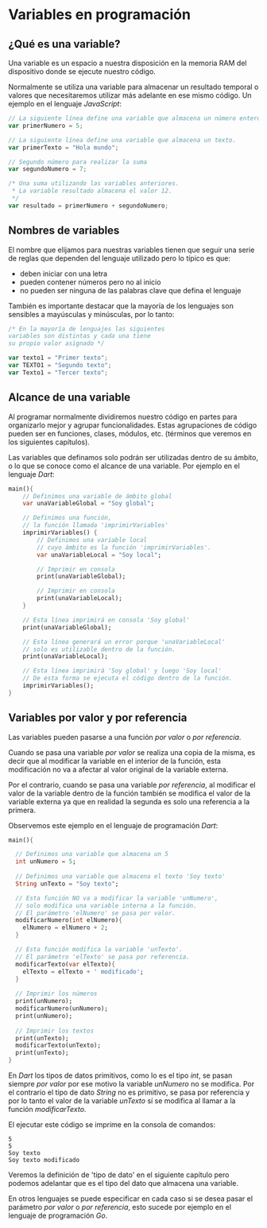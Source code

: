 # Variables en programación

## ¿Qué es una variable?

Una variable es un espacio a nuestra disposición en la memoria RAM del dispositivo donde se ejecute nuestro código.

Normalmente se utiliza una variable para almacenar un resultado temporal o valores que necesitaremos utilizar más adelante en ese mismo código. Un ejemplo en el lenguaje *JavaScript*:

```javascript filename="JavaScript"
// La siguiente línea define una variable que almacena un número entero.
var primerNumero = 5;

// La siguiente línea define una variable que almacena un texto.
var primerTexto = "Hola mundo";

// Segundo número para realizar la suma
var segundoNumero = 7;

/* Una suma utilizando las variables anteriores.
 * La variable resultado almacena el valor 12.
 */
var resultado = primerNumero + segundoNumero;
```

## Nombres de variables

El nombre que elijamos para nuestras variables tienen que seguir una serie de reglas que dependen del lenguaje utilizado pero lo típico es que:

- deben iniciar con una letra
- pueden contener números pero no al inicio
- no pueden ser ninguna de las palabras clave que defina el lenguaje

También es importante destacar que la mayoría de los lenguajes son sensibles a mayúsculas y minúsculas, por lo tanto:

```javascript filename="JavaScript"
/* En la mayoría de lenguajes las siguientes
variables son distintas y cada una tiene
su propio valor asignado */

var texto1 = "Primer texto";
var TEXTO1 = "Segundo texto";
var Texto1 = "Tercer texto";
```

## Alcance de una variable

Al programar normalmente dividiremos nuestro código en partes para organizarlo mejor y agrupar funcionalidades. Estas agrupaciones de código pueden ser en funciones, clases, módulos, etc. (términos que veremos en los siguientes capítulos).

Las variables que definamos solo podrán ser utilizadas dentro de su ámbito, o lo que se conoce como el alcance de una variable. Por ejemplo en el lenguaje *Dart*:

```dart filename="Dart"
main(){
    // Definimos una variable de ámbito global
    var unaVariableGlobal = "Soy global";

    // Definimos una función,
    // la función llamada 'imprimirVariables'
    imprimirVariables() {
        // Definimos una variable local
        // cuyo ámbito es la función 'imprimirVariables'.
        var unaVariableLocal = "Soy local";

        // Imprimir en consola
        print(unaVariableGlobal);

        // Imprimir en consola
        print(unaVariableLocal);
    }

    // Esta línea imprimirá en consola 'Soy global'
    print(unaVariableGlobal);

    // Esta línea generará un error porque 'unaVariableLocal'
    // solo es utilizable dentro de la función.
    print(unaVariableLocal);

    // Esta línea imprimirá 'Soy global' y luego 'Soy local'
    // De esta forma se ejecuta el código dentro de la función.
    imprimirVariables();
}
```

## Variables por valor y por referencia

Las variables pueden pasarse a una función *por valor* o *por referencia*.

Cuando se pasa una variable *por valor* se realiza una copia de la misma, es decir que al modificar la variable en el interior de la función, esta modificación no va a afectar al valor original de la variable externa.

Por el contrario, cuando se pasa una variable *por referencia*, al modificar el valor de la variable dentro de la función también se modifica el valor de la variable externa ya que en realidad la segunda es solo una referencia a la primera.

Observemos este ejemplo en el lenguaje de programación *Dart*:

```dart filename="Dart"
main(){

  // Definimos una variable que almacena un 5
  int unNumero = 5;
  
  // Definimos una variable que almacena el texto 'Soy texto'
  String unTexto = "Soy texto";

  // Esta función NO va a modificar la variable 'unNumero',
  // solo modifica una variable interna a la función.
  // El parámetro 'elNumero' se pasa por valor.
  modificarNumero(int elNumero){
    elNumero = elNumero + 2;
  }

  // Esta función modifica la variable 'unTexto'.
  // El parámetro 'elTexto' se pasa por referencia.
  modificarTexto(var elTexto){
    elTexto = elTexto + ' modificado';
  }
  
  // Imprimir los números
  print(unNumero);
  modificarNumero(unNumero);
  print(unNumero);
  
  // Imprimir los textos
  print(unTexto);
  modificarTexto(unTexto);
  print(unTexto);
}
```

En *Dart* los tipos de datos primitivos, como lo es el tipo *int*, se pasan siempre *por valor* por ese motivo la variable *unNumero* no se modifica. Por el contrario el tipo de dato *String* no es primitivo, se pasa por referencia y por lo tanto el valor de la variable *unTexto* sí se modifica al llamar a la función *modificarTexto*.

El ejecutar este código se imprime en la consola de comandos:

```plaintext filename="Salida en consola"
5
5
Soy texto
Soy texto modificado
```

Veremos la definición de 'tipo de dato' en el siguiente capítulo pero podemos adelantar que es el tipo del dato que almacena una variable.

En otros lenguajes se puede especificar en cada caso si se desea pasar el parámetro *por valor* o *por referencia*, esto sucede por ejemplo en el lenguaje de programación *Go*.
